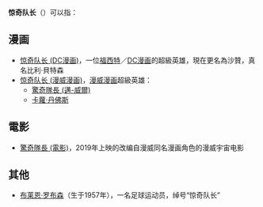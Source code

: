 '''惊奇队长'''（{{lang-en|Captain Marvel}}）可以指：

== 漫画 ==
* [[惊奇队长_(DC漫画)|惊奇队长 (DC漫画)]]，一位[[福西特|福西特]]／[[DC漫画|DC漫画]]的超級英雄，現在更名為沙贊，真名比利·貝特森
* [[惊奇队长_(漫威漫画)|惊奇队长 (漫威漫画)]]，[[漫威漫画|漫威漫画]]超級英雄：
** [[驚奇隊長_(邁-威爾)|驚奇隊長 (邁-威爾)]]
** [[卡蘿·丹佛斯|卡蘿·丹佛斯]]

== 電影 ==
* [[驚奇隊長_(電影)|驚奇隊長 (電影)]]，2019年上映的改编自漫威同名漫画角色的漫威宇宙电影

== 其他 ==
* [[布莱恩·罗布森|布莱恩·罗布森]]（生于1957年），一名足球运动员，绰号“惊奇队长”

{{disambig|Cat=四字消歧義}}